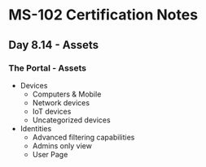 # MS-102 Certification Notes
## Day 8.14 - Assets

### The Portal - Assets
* Devices
	* Computers & Mobile
	* Network devices
	* IoT devices
	* Uncategorized devices
* Identities
	* Advanced filtering capabilities
	* Admins only view
	* User Page